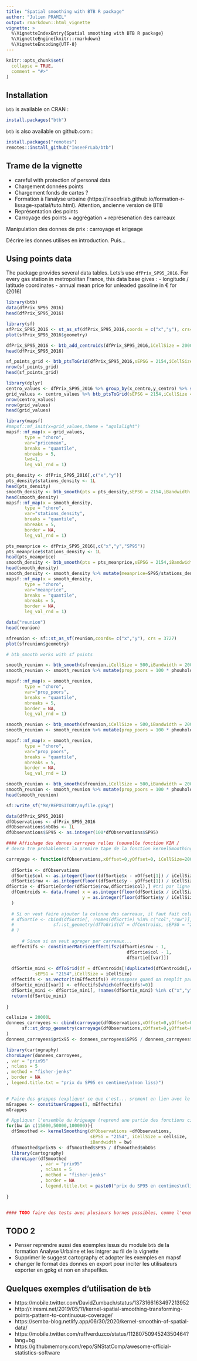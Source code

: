 ```yaml
---
title: "Spatial smoothing with BTB R package"
author: "Julien PRAMIL"
output: rmarkdown::html_vignette
vignette: >
  %\VignetteIndexEntry{Spatial smoothing with BTB R package}
  %\VignetteEngine{knitr::rmarkdown}
  %\VignetteEncoding{UTF-8}
---
```


```r
knitr::opts_chunk$set(
  collapse = TRUE,
  comment = "#>"
)
```

## Installation


`btb` is available on CRAN : 

```r
install.packages("btb")
```

`btb` is also available on github.com : 

```r
install.packages("remotes")
remotes::install_github("InseeFrLab/btb")
```

## Trame de la vignette

- careful with protection of personal data 
- Chargement données points
- Chargement fonds de cartes ?
- Formation à l'analyse urbaine (https://inseefrlab.github.io/formation-r-lissage-spatial/tuto.html). Attention, ancienne version de BTB
- Représentation des points
- Carroyage des points + aggrégation + représenation des carreaux

Manipulation des donnes de prix : carroyage et krigeage

Décrire les donnes utilises en introduction. Puis...

## Using points data 

The package provides several data tables. Lets's use `dfPrix_SP95_2016`.
For every gas station in metropolitan France, this data base gives :
- longitude / latitude coordinates
- annual mean price for unleaded gasoline in € for (2016) 

```r
library(btb)
data(dfPrix_SP95_2016)
head(dfPrix_SP95_2016)
```

```r
library(sf)
sfPrix_SP95_2016 <- st_as_sf(dfPrix_SP95_2016,coords = c("x","y"), crs=2154)
plot(sfPrix_SP95_2016$geometry)
```

```r
dfPrix_SP95_2016 <- btb_add_centroids(dfPrix_SP95_2016,iCellSize = 20000,names_coords = c("x","y"))
head(dfPrix_SP95_2016)
```

```r
sf_points_grid <- btb_ptsToGrid(dfPrix_SP95_2016,sEPSG = 2154,iCellSize = 20000,names_centro = c("x_centro","y_centro"),inspire = T)
nrow(sf_points_grid)
head(sf_points_grid)
```

```r
library(dplyr)
centro_values <- dfPrix_SP95_2016 %>% group_by(x_centro,y_centro) %>% summarise(pricemean=mean(SP95,rm.na=T))
grid_values <- centro_values %>% btb_ptsToGrid(sEPSG = 2154,iCellSize = 20000,names_centro = c("x_centro","y_centro"))
nrow(centro_values)
nrow(grid_values)
head(grid_values)

```

```r
library(mapsf)
#mapsf::mf_init(x=grid_values,theme = "agolalight")
mapsf::mf_map(x = grid_values,
       type = "choro",
       var="pricemean",
       breaks = "quantile",
       nbreaks = 5,
       lwd=1,
       leg_val_rnd = 1)
```


```r
pts_density <- dfPrix_SP95_2016[,c("x","y")]
pts_density$stations_density <- 1L
head(pts_density)
smooth_density <- btb_smooth(pts = pts_density,sEPSG = 2154,iBandwidth = 60000,iCellSize = 10000)
head(smooth_density)
mapsf::mf_map(x = smooth_density,
       type = "choro",
       var="stations_density",
       breaks = "quantile",
       nbreaks = 5,
       border = NA,
       leg_val_rnd = 1)
```

```r
pts_meanprice <- dfPrix_SP95_2016[,c("x","y","SP95")]
pts_meanprice$stations_density <- 1L
head(pts_meanprice)
smooth_density <- btb_smooth(pts = pts_meanprice,sEPSG = 2154,iBandwidth = 60000,iCellSize = 10000)
head(smooth_density)
smooth_density <- smooth_density %>% mutate(meanprice=SP95/stations_density)
mapsf::mf_map(x = smooth_density,
       type = "choro",
       var="meanprice",
       breaks = "quantile",
       nbreaks = 5,
       border = NA,
       leg_val_rnd = 1)
```

```r
data("reunion")
head(reunion)

sfreunion <- sf::st_as_sf(reunion,coords= c("x","y"), crs = 3727)
plot(sfreunion$geometry)

# btb_smooth works with sf points

smooth_reunion <- btb_smooth(sfreunion,iCellSize = 500,iBandwidth = 2000)
smooth_reunion <- smooth_reunion %>% mutate(prop_poors = 100 * phouhold / houhold)

mapsf::mf_map(x = smooth_reunion,
       type = "choro",
       var="prop_poors",
       breaks = "quantile",
       nbreaks = 5,
       border = NA,
       leg_val_rnd = 1)
```

```r
smooth_reunion <- btb_smooth(sfreunion,iCellSize = 500,iBandwidth = 2000, iNeighbor = 0)
smooth_reunion <- smooth_reunion %>% mutate(prop_poors = 100 * phouhold / houhold)

mapsf::mf_map(x = smooth_reunion,
       type = "choro",
       var="prop_poors",
       breaks = "quantile",
       nbreaks = 5,
       border = NA,
       leg_val_rnd = 1)
```

```r
smooth_reunion <- btb_smooth(sfreunion,iCellSize = 500,iBandwidth = 2000, iNeighbor = 0,inspire = T)
smooth_reunion <- smooth_reunion %>% mutate(prop_poors = 100 * phouhold / houhold)
head(smooth_reunion)

```

```r
sf::write_sf("MY/REPOSITORY/myfile.gpkg")
```

```r
data(dfPrix_SP95_2016)
dfObservations <- dfPrix_SP95_2016
dfObservations$nbObs <- 1L
dfObservations$SP95 <- as.integer(100*dfObservations$SP95)

#### Affichage des donnes carroyes relles (nouvelle fonction KIM / 
# devra tre probablement la premire tape de la fonction kernelSmoothing) 

carroyage <- function(dfObservations,xOffset=0,yOffset=0, iCellSize=200L, var){
  
  dfSortie <- dfObservations
  dfSortie$col <- as.integer(floor((dfSortie$x - xOffset[1]) / iCellSize) - floor(min(dfSortie$x / iCellSize)) + 1)
  dfSortie$row <- as.integer(floor((dfSortie$y - yOffset[1]) / iCellSize) - floor(min(dfSortie$y / iCellSize)) + 1)
dfSortie <- dfSortie[order(dfSortie$row,dfSortie$col),] #tri par ligne puis col
  dfCentroids <- data.frame( x = as.integer(floor(dfSortie$x / iCellSize) * iCellSize + (iCellSize / 2)),
                             y = as.integer(floor(dfSortie$y / iCellSize) * iCellSize + (iCellSize / 2))
  )
  
  # Si on veut faire ajouter la colonne des carreaux, il faut fait cela
  # dfSortie <- cbind(dfSortie[, !names(dfSortie) %in% c("col","row")], 
  #               sf::st_geometry(dfToGrid(df = dfCentroids, sEPSG = "2154", iCellSize = iCellSize))
  # )
  
      # Sinon si on veut agreger par carreaux...
  mEffectifs <- constituerMatriceEffectifs2(dfSortie$row - 1,
                                              dfSortie$col - 1,
                                              dfSortie[[var]])
      
  dfSortie_mini <- dfToGrid(df = dfCentroids[!duplicated(dfCentroids[,c("x","y")]),],
           sEPSG = "2154",iCellSize = iCellSize)
  effectifs <- as.vector(t(mEffectifs)) #transpose quand on remplit par ligne puis colonne
  dfSortie_mini[[var]] <- effectifs[which(effectifs!=0)]
  dfSortie_mini <- dfSortie_mini[, !names(dfSortie_mini) %in% c("x","y")]
  return(dfSortie_mini) 
  
}

cellsize = 20000L
donnees_carroyees <- cbind(carroyage(dfObservations,xOffset=0,yOffset=0, iCellSize=cellsize,var="SP95"),
      sf::st_drop_geometry(carroyage(dfObservations,xOffset=0,yOffset=0, iCellSize=cellsize,var="nbObs"))
)
donnees_carroyees$prix95 <- donnees_carroyees$SP95 / donnees_carroyees$nbObs

library(cartography)
choroLayer(donnees_carroyees,
, var = "prix95"
, nclass = 5
, method = "fisher-jenks"
, border = NA
, legend.title.txt = "prix du SP95 en centimes\n(non liss)")

  
# Faire des grappes (expliquer ce que c'est... srement en lien avec le krigeage. Reprsenter ce que a veut dire aussi sur une carte)
mGrappes <- constituerGrappes(1, mEffectifs)
mGrappes

# Appliquer l'ensemble du krigeage (reprend une partie des fonctions ci-dessus)
for(bw in c(15000,50000,100000)){
  dfSmoothed <- kernelSmoothing(dfObservations =dfObservations,
                                sEPSG = "2154", iCellSize = cellsize,
                                iBandwidth = bw)
  dfSmoothed$prix95 <- dfSmoothed$SP95 / dfSmoothed$nbObs
  library(cartography)
  choroLayer(dfSmoothed
             , var = "prix95"
             , nclass = 5
             , method = "fisher-jenks"
             , border = NA
             , legend.title.txt = paste0("prix du SP95 en centimes\n(liss avec bw=",bw,")"))
  
}


#### TODO faire des tests avec plusieurs bornes possibles, comme l'exemple qui est fait sur la doc pour la runion. 
```

## TODO 2

- Penser  reprendre aussi des exemples issus du module `btb` de la formation Analyse Urbaine et les intgrer au fil de la vignette
- Supprimer le suggest cartography et adopter les exemples en mapsf
- changer le format des donnes en export pour inciter les utilisateurs  exporter en gpkg et non en shapefiles.

## Quelques exemples d'utilisation de `btb`

- https://mobile.twitter.com/DavidZumbach/status/1373166163497213952
- http://r.iresmi.net/2019/05/11/kernel-spatial-smoothing-transforming-points-pattern-to-continuous-coverage/
- https://semba-blog.netlify.app/06/30/2020/kernel-smoothin-of-spatial-data/
- https://mobile.twitter.com/raffverduzco/status/1128075094524350464?lang=bg
- https://githubmemory.com/repo/SNStatComp/awesome-official-statistics-software
